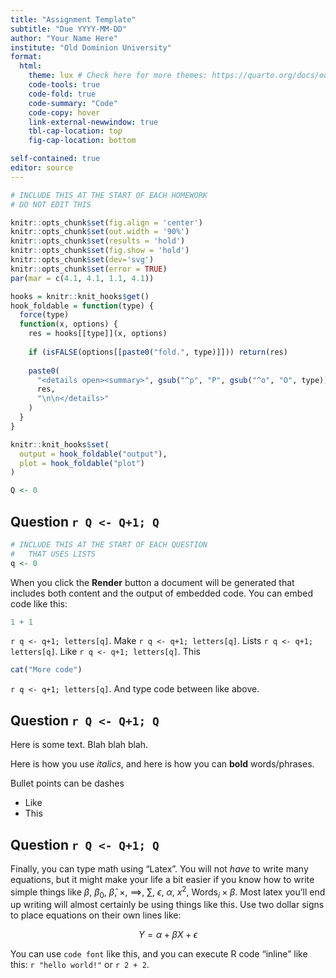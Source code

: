```yaml
---
title: "Assignment Template"
subtitle: "Due YYYY-MM-DD"
author: "Your Name Here"
institute: "Old Dominion University"
format: 
  html:
    theme: lux # Check here for more themes: https://quarto.org/docs/output-formats/html-themes.html
    code-tools: true
    code-fold: true
    code-summary: "Code"
    code-copy: hover
    link-external-newwindow: true
    tbl-cap-location: top
    fig-cap-location: bottom

self-contained: true
editor: source
---
```


```r
# INCLUDE THIS AT THE START OF EACH HOMEWORK
# DO NOT EDIT THIS

knitr::opts_chunk$set(fig.align = 'center')
knitr::opts_chunk$set(out.width = '90%')
knitr::opts_chunk$set(results = 'hold')
knitr::opts_chunk$set(fig.show = 'hold')
knitr::opts_chunk$set(dev='svg')
knitr::opts_chunk$set(error = TRUE)
par(mar = c(4.1, 4.1, 1.1, 4.1))

hooks = knitr::knit_hooks$get()
hook_foldable = function(type) {
  force(type)
  function(x, options) {
    res = hooks[[type]](x, options)
    
    if (isFALSE(options[[paste0("fold.", type)]])) return(res)
    
    paste0(
      "<details open><summary>", gsub("^p", "P", gsub("^o", "O", type)), "</summary>\n\n",
      res,
      "\n\n</details>"
    )
  }
}

knitr::knit_hooks$set(
  output = hook_foldable("output"),
  plot = hook_foldable("plot")
)

Q <- 0
```

## Question `r Q <- Q+1; Q`

<!-- Highlight text and type `ctrl+shift+c` (`cmd+shift+c` on mac) to make comments that are not in code chunks. -->

```r
# INCLUDE THIS AT THE START OF EACH QUESTION
#   THAT USES LISTS
q <- 0
```

When you click the **Render** button a document will be generated that includes both content and the output of embedded code. You can embed code like this:

```r
1 + 1
```

`r q <- q+1; letters[q]`. Make
`r q <- q+1; letters[q]`. Lists
`r q <- q+1; letters[q]`. Like
`r q <- q+1; letters[q]`. This

```r
cat("More code")
```

`r q <- q+1; letters[q]`. And type code between like above.

## Question `r Q <- Q+1; Q`

Here is some text.  Blah blah blah.

Here is how you use *italics*, and here is how you can **bold** words/phrases.

Bullet points can be dashes

- Like
- This

## Question `r Q <- Q+1; Q`

Finally, you can type math using "Latex".  You will not *have* to write many equations, but it might make your life a bit easier if you know how to write simple things like $\beta$, $\beta_{0}$, $\widehat{\beta}$, $\times$, $\implies$, $\sum$, $\epsilon$, $\alpha$, $x^{2}$, $\text{Words}_{i}\times \beta$.  Most latex you'll end up writing will almost certainly be using things like this.  Use two dollar signs to place equations on their own lines like:

$$Y = \alpha + \beta X + \epsilon$$

You can use `code font` like this, and you can execute R code "inline" like this: `r "hello world!"` or `r 2 + 2`.